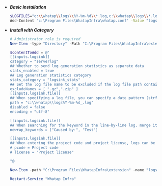 - ***Basic installation***

  ```bash title='Windows Powershell'
  $LOGFILES="c:\\whatap\\logs\\%Y-%m-%d\\*.log,c:\\whatap\\logs\\*.log"
  Add-Content "c:\Program Files\WhatapInfra\whatap.conf" -Value "logsink.files=$LOGFILES"
  ```

- ***Install with Category***

  ```powershell title='Windows Powershell' {7-11,14,15,20,21,24-26} showLineNumbers
  # Administrator role is required
  New-Item -type "Directory" -Path "C:\Program Files\WhatapInfra\extension"

  $contentToAdd = @"
  [[inputs.logsink]]
  category = "serverlog"
  ## Whether to send log generation statistics as separate data
  stats_enabled = true 
  ## Log generation statistics category
  stats_category = "logsink_stats"
  ## Set the log file name to be excluded if the log file path contains an asterisk (*). 
  excludeNames = [ ".gz",".zip" ] 
  [[inputs.logsink.file]]
  ## When specifying a log file, you can specify a date pattern (strftime.org).
  path = "c:\\whatap\\logs%Y-%m-%d_.log"
  disabled = false
  encoding = "utf-8"

  [[inputs.logsink.file]]
  ## When searching for the keyword in the line-by-line log, merge it with the previous log.
  nowrap_keywords = ["Caused by:", "Test"]

  [[inputs.logsink.file]]
  ## When entering the project code and project license, logs can be transferred to a desired project in the same region.
  # pcode = Project code
  # license = "Project license"

  "@

  New-Item -path "C:\Program Files\WhatapInfra\extension" -name "logsink.conf" -type "file" -value $contentToAdd -Force

  Restart-Service "Whatap Infra"
  ```
